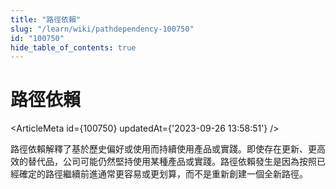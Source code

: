 ```yaml
---
title: "路徑依賴"
slug: "/learn/wiki/pathdependency-100750"
id: "100750"
hide_table_of_contents: true
---
```



# 路徑依賴

<ArticleMeta id={100750} updatedAt={'2023-09-26 13:58:51'} />
<div className='border-solid border-b border-t-0 my-4 border-[var(--ifm-color-gray-300)]' />

路徑依賴解釋了基於歷史偏好或使用而持續使用產品或實踐。即使存在更新、更高效的替代品，公司可能仍然堅持使用某種產品或實踐。路徑依賴發生是因為按照已經確定的路徑繼續前進通常更容易或更划算，而不是重新創建一個全新路徑。
